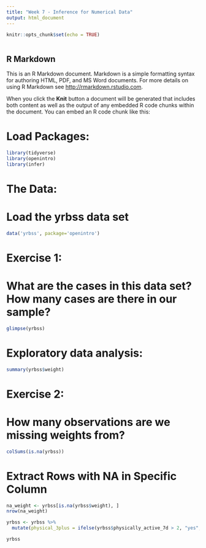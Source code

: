 ```yaml
---
title: "Week 7 - Inference for Numerical Data"
output: html_document
---
```


```r
knitr::opts_chunk$set(echo = TRUE)
```

```r

```

## R Markdown

This is an R Markdown document. Markdown is a simple formatting syntax for authoring HTML, PDF, and MS Word documents. For more details on using R Markdown see <http://rmarkdown.rstudio.com>.

When you click the **Knit** button a document will be generated that includes both content as well as the output of any embedded R code chunks within the document. You can embed an R code chunk like this:


# Load Packages:

```r
library(tidyverse)
library(openintro)
library(infer)
```

# The Data:
# Load the yrbss data set
```r
data('yrbss', package='openintro')

```

# Exercise 1:
# What are the cases in this data set? How many cases are there in our sample?
```r
glimpse(yrbss)
```
# Exploratory data analysis:

```r
summary(yrbss$weight)
```
# Exercise 2:
# How many observations are we missing weights from?

```r
colSums(is.na(yrbss))
```
# Extract Rows with NA in Specific Column

```r
na_weight <- yrbss[is.na(yrbss$weight), ]  
nrow(na_weight)
```

```r
yrbss <- yrbss %>% 
  mutate(physical_3plus = ifelse(yrbss$physically_active_7d > 2, "yes", "no"))

yrbss
```


